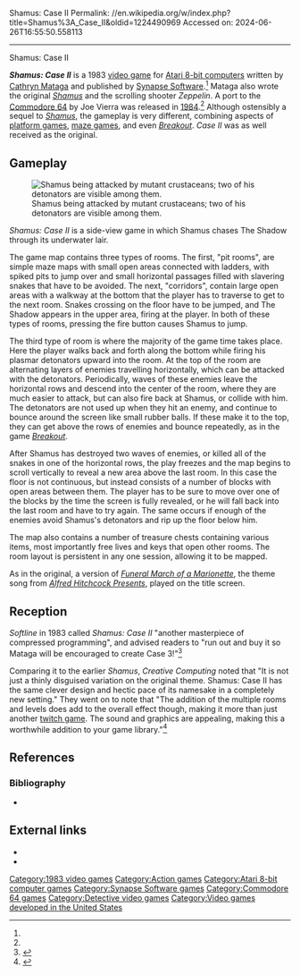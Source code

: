 Shamus: Case II
Permalink: //en.wikipedia.org/w/index.php?title=Shamus%3A_Case_II&oldid=1224490969
Accessed on: 2024-06-26T16:55:50.558113



------
Shamus: Case II
{{Infobox video game
|title = Shamus: Case II
|image = Shamus Case II box art.jpg
|designer = [[Cathryn Mataga]]
|programmer = '''Atari 8-bit'''<br>Cathryn Mataga<br>'''Commodore 64'''<br>Joe Vierra<ref name=giantlist/>
|publisher = [[Synapse Software]]
|released = '''1983:''' Atari<br>'''1984:''' C64
|genre = [[action game|Action]]
|modes = [[Single-player]]
|platforms = [[Atari 8-bit computers|Atari 8-bit]], [[Commodore 64]]
}}

'''''Shamus: Case II''''' is a 1983 [[video game]] for [[Atari 8-bit computers]] written by [[Cathryn Mataga]] and published by [[Synapse Software]].<ref name=giantlist/> Mataga also wrote the original ''[[Shamus (video game)|Shamus]]'' and the scrolling shooter ''Zeppelin''. A port to the [[Commodore 64]] by Joe Vierra was released in [[1984 in video gaming|1984]].<ref name=giantlist/> Although ostensibly a sequel to ''[[Shamus (video game)|Shamus]]'', the gameplay is very different, combining aspects of [[platform game]]s, [[maze game]]s, and even ''[[Breakout (video game)|Breakout]]''. ''Case II'' was as well received as the original.

==Gameplay==
[[Image:Shamus Case II screen snap.png|thumb|left|Shamus being attacked by mutant crustaceans; two of his detonators are visible among them.]]

''Shamus: Case II'' is a side-view game in which Shamus chases The Shadow through its underwater lair.{{sfn|Mataga|1983|p=2}}

The game map contains three types of rooms. The first, "pit rooms", are simple maze maps with small open areas connected with ladders, with spiked pits to jump over and small horizontal passages filled with slavering snakes that have to be avoided. The next, "corridors", contain large open areas with a walkway at the bottom that the player has to traverse to get to the next room. Snakes crossing on the floor have to be jumped, and The Shadow appears in the upper area, firing at the player. In both of these types of rooms, pressing the fire button causes Shamus to jump.{{sfn|Mataga|1983|p=4}}

The third type of room is where the majority of the game time takes place. Here the player walks back and forth along the bottom while firing his plasmar detonators upward into the room. At the top of the room are alternating layers of enemies travelling horizontally, which can be attacked with the detonators. Periodically, waves of these enemies leave the horizontal rows and descend into the center of the room, where they are much easier to attack, but can also fire back at Shamus, or collide with him. The detonators are not used up when they hit an enemy, and continue to bounce around the screen like small rubber balls. If these make it to the top, they can get above the rows of enemies and bounce repeatedly, as in the game ''[[Breakout (video game)|Breakout]]''.{{sfn|Mataga|1983|p=5}}

After Shamus has destroyed two waves of enemies, or killed all of the snakes in one of the horizontal rows, the play freezes and the map begins to scroll vertically to reveal a new area above the last room. In this case the floor is not continuous, but instead consists of a number of blocks with open areas between them. The player has to be sure to move over one of the blocks by the time the screen is fully revealed, or he will fall back into the last room and have to try again. The same occurs if enough of the enemies avoid Shamus's detonators and rip up the floor below him.{{sfn|Mataga|1983|p=6}}

The map also contains a number of treasure chests containing various items, most importantly free lives and keys that open other rooms. The room layout is persistent in any one session, allowing it to be mapped.{{sfn|Mataga|1983|p=6}}

{{listen|header=
|type=music
|filename=Shamus_Case_II_Atari_8-bit_PAL_audio_clip.ogg
|title=Shamus: Case II Title Music (Atari 8-bit)
|description=
}}
As in the original, a version of ''[[Funeral March of a Marionette]]'', the theme song from ''[[Alfred Hitchcock Presents]]'', played on the title screen.

==Reception==
''Softline'' in 1983 called ''Shamus: Case II'' "another masterpiece of compressed programming", and advised readers to "run out and buy it so Mataga will be encouraged to create Case 3!"<ref name="bang19830708">{{cite news | url=http://www.cgwmuseum.org/galleries/index.php?year=1983&pub=6&id=12 | title=Shamus: Case 2 | work=Softline | date=July–August 1983 | access-date=28 July 2014 | first=Derrick |last=Bang | pages=25–26}}</ref>

Comparing it to the earlier ''Shamus'', ''Creative Computing'' noted that "It is not just a thinly disguised variation on the original theme. Shamus: Case II has the same clever design and hectic pace of its namesake in a completely new setting." They went on to note that "The addition of the multiple rooms and levels does add to the overall effect though, making it more than just another [[twitch game]]. The sound and graphics are appealing, making this a worthwhile addition to your game library."<ref>{{cite journal |first=Arthur |last=Leyenberger |title=Fun for a summer's day |url=http://www.atarimagazines.com/creative/v10n6/108_Fun_for_a_summers_day.php |journal=Creative Computing |date=June 1984 |page=108}}</ref>

==References==
{{reflist|refs=
<ref name="giantlist">{{cite web|last1=Hague|first1=James|title=The Giant List of Classic Game Programmers|url=https://dadgum.com/giantlist/}}</ref>
}}

===Bibliography===
* {{cite work |first=William |last=Mataga |title=Shamus: Case II User Manual |publisher=Synapse Software |date=1983 |url=http://www.atarimania.com/game-atari-400-800-xl-xe-shamus-case-ii_4615.html }}

[[Category:1983 video games]]
[[Category:Action games]]
[[Category:Atari 8-bit computer games]]
[[Category:Synapse Software games]]
[[Category:Commodore 64 games]]
[[Category:Detective video games]]
[[Category:Video games developed in the United States]]

==External links==
*{{atarimania|id=4615}}
*{{lemon64 game|id=2282|name=Shamus: Case II}}